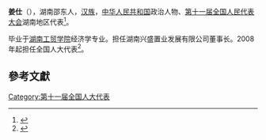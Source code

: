 '''姜仕'''（{{bd|1949年||}}），湖南邵东人，[[汉族|汉族]]，[[中华人民共和国|中华人民共和国]]政治人物、[[第十一届全国人民代表大会|第十一届全国人民代表大会]]湖南地区代表<ref>{{cite web|author=新华网|title=第十一届全国人大代表|url=http://news.xinhuanet.com/ziliao/2008-03/03/content_7708230.htm?node=36628|publisher=新华网|accessdate=2014-01-07|archive-date=2014-01-10|archive-url=https://web.archive.org/web/20140110211415/http://news.xinhuanet.com/ziliao/2008-03/03/content_7708230.htm?node=36628|dead-url=no}}</ref>。

毕业于[[湖南工贸学院|湖南工贸学院]]经济学专业。担任湖南兴盛置业发展有限公司董事长。2008年起担任全国人大代表<ref>{{cite news|title=全国人大代表信息-姜仕|url=http://210.82.31.1:8084/delegate/viewDelegate.action?dbid=111760|accessdate=2013-04-05|newspaper=全国人大网|archive-url=https://web.archive.org/web/20140517164332/http://www.npc.gov.cn/delegate/viewDelegate.action?dbid=111760|archive-date=2014-05-17|dead-url=yes}}</ref>。

==參考文獻==
{{reflist}}
[[Category:第十一届全国人大代表|Category:第十一届全国人大代表]]